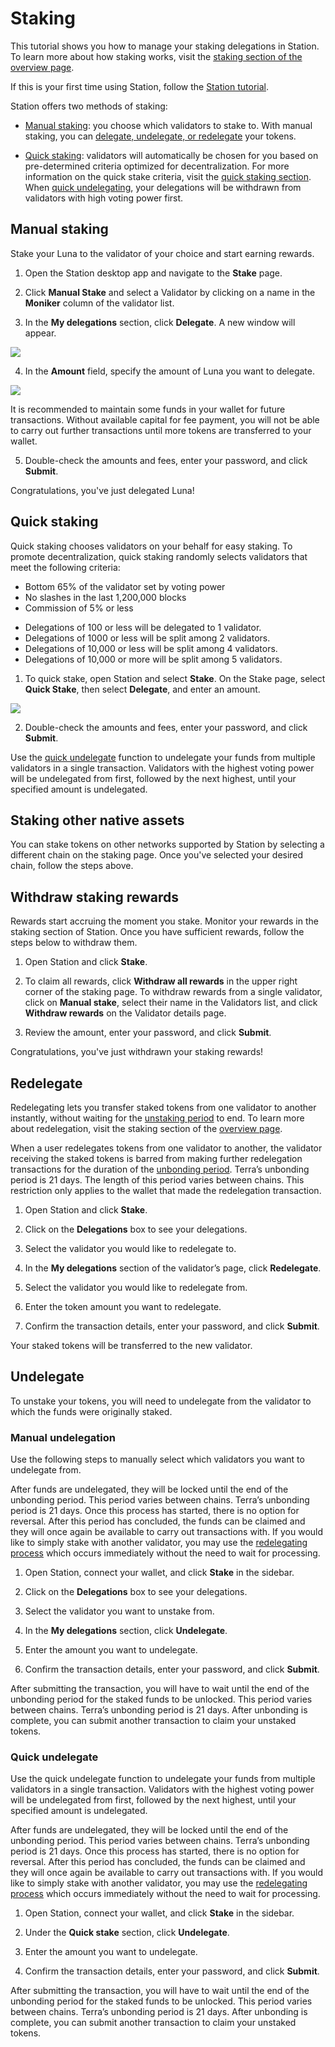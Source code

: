 
# Staking

This tutorial shows you how to manage your staking delegations in Station. To learn more about how staking works, visit the [staking section of the overview page](../protocol.mdx#staking). 

If this is your first time using Station, follow the [Station tutorial](download/station-desktop.mdx).

Station offers two methods of staking:

- [Manual staking](#manual-staking): you choose which validators to stake to. With manual staking, you can [delegate, undelegate, or redelegate](../protocol.mdx#bonding-staking-and-delegating) your tokens. 

- [Quick staking](#quick-staking): validators will automatically be chosen for you based on pre-determined criteria optimized for decentralization. For more information on the quick stake criteria, visit the [quick staking section](#quick-staking). When [quick undelegating](#quick-undelegate), your delegations will be withdrawn from validators with high voting power first. 

## Manual staking

Stake your Luna to the validator of your choice and start earning rewards. 

1. Open the Station desktop app and navigate to the **Stake** page.

2. Click **Manual Stake** and select a Validator by clicking on a name in the **Moniker** column of the validator list.

3. In the **My delegations** section, click **Delegate**. A new window will appear.

<img className="readme-img-sm" src="/img/screens/desktop/stake-validator.png" />

4. In the **Amount** field, specify the amount of Luna you want to delegate.

<img className="readme-img-md" src="/img/screens/desktop/stake-delegate.png" />

<Admonition type="caution" icon="☢️" title="Maintain funds for transaction fees">

It is recommended to maintain some funds in your wallet for future transactions. Without available capital for fee payment, you will not be able to carry out further transactions until more tokens are transferred to your wallet.

</Admonition>

5. Double-check the amounts and fees, enter your password, and click **Submit**.

Congratulations, you've just delegated Luna!

## Quick staking

Quick staking chooses validators on your behalf for easy staking. To promote decentralization, quick staking randomly selects validators that meet the following criteria:

- Bottom 65% of the validator set by voting power
- No slashes in the last 1,200,000 blocks
- Commission of 5% or less

<Admonition type="info" icon="💡" title="Quick stake distribution">

- Delegations of 100 or less will be delegated to 1 validator.
- Delegations of 1000 or less will be split among 2 validators.
- Delegations of 10,000 or less will be split among 4 validators.
- Delegations of 10,000 or more will be split among 5 validators.

</Admonition>

1. To quick stake, open Station and select **Stake**. On the Stake page, select **Quick Stake**, then select **Delegate**, and enter an amount. 

<img className="readme-img-md" src="/img/screens/desktop/stake-page.png" />

2. Double-check the amounts and fees, enter your password, and click **Submit**.

Use the [quick undelegate](#quick-undelegate) function to undelegate your funds from multiple validators in a single transaction. Validators with the highest voting power will be undelegated from first, followed by the next highest, until your specified amount is undelegated. 

## Staking other native assets

You can stake tokens on other networks supported by Station by selecting a different chain on the staking page. Once you've selected your desired chain, follow the steps above.

## Withdraw staking rewards

Rewards start accruing the moment you stake. Monitor your rewards in the staking section of Station. Once you have sufficient rewards, follow the steps below to withdraw them.

1. Open Station and click **Stake**.

2. To claim all rewards, click **Withdraw all rewards** in the upper right corner of the staking page. To withdraw rewards from a single validator, click on **Manual stake**, select their name in the Validators list, and click **Withdraw rewards** on the Validator details page.

3. Review the amount, enter your password, and click **Submit**.

Congratulations, you've just withdrawn your staking rewards!

## Redelegate

Redelegating lets you transfer staked tokens from one validator to another instantly, without waiting for the [unstaking period](../protocol.mdx#unbonding) to end. To learn more about redelegation, visit the staking section of the [overview page](../protocol.mdx#redelegation). 

<Admonition type="caution" icon="☢️">

When a user redelegates tokens from one validator to another, the validator receiving the staked tokens is barred from making further redelegation transactions for the duration of the [unbonding period](../protocol.mdx#redelegation). Terra’s unbonding period is 21 days. The length of this period varies between chains. This restriction only applies to the wallet that made the redelegation transaction.

</Admonition>

1. Open Station and click **Stake**.

2. Click on the **Delegations** box to see your delegations.  

3. Select the validator you would like to redelegate to.

4. In the **My delegations** section of the validator’s page, click **Redelegate**.

5. Select the validator you would like to redelegate from.

6. Enter the token amount you want to redelegate.

7. Confirm the transaction details, enter your password, and click **Submit**.

Your staked tokens will be transferred to the new validator.

## Undelegate

To unstake your tokens, you will need to undelegate from the validator to which the funds were originally staked. 

### Manual undelegation

Use the following steps to manually select which validators you want to undelegate from.

<Admonition type="danger" icon="☢️" title="Undelegation waiting period">

After funds are undelegated, they will be locked until the end of the unbonding period. This period varies between chains. Terra’s unbonding period is 21 days. Once this process has started, there is no option for reversal. After this period has concluded, the funds can be claimed and they will once again be available to carry out transactions with. If you would like to simply stake with another validator, you may use the [redelegating process](#redelegate) which occurs immediately without the need to wait for processing.

</Admonition>

1. Open Station, connect your wallet, and click **Stake** in the sidebar.

2. Click on the **Delegations** box to see your delegations.  

3. Select the validator you want to unstake from.

4. In the **My delegations** section, click **Undelegate**.

5. Enter the amount you want to undelegate.

6. Confirm the transaction details, enter your password, and click **Submit**.

After submitting the transaction, you will have to wait until the end of the unbonding period for the staked funds to be unlocked. This period varies between chains. Terra’s unbonding period is 21 days. After unbonding is complete, you can submit another transaction to claim your unstaked tokens.

### Quick undelegate

Use the quick undelegate function to undelegate your funds from multiple validators in a single transaction. Validators with the highest voting power will be undelegated from first, followed by the next highest, until your specified amount is undelegated. 

<Admonition type="danger" icon="☢️" title="Undelegation waiting period">

After funds are undelegated, they will be locked until the end of the unbonding period. This period varies between chains. Terra’s unbonding period is 21 days. Once this process has started, there is no option for reversal. After this period has concluded, the funds can be claimed and they will once again be available to carry out transactions with. If you would like to simply stake with another validator, you may use the [redelegating process](#redelegate) which occurs immediately without the need to wait for processing.

</Admonition>

1. Open Station, connect your wallet, and click **Stake** in the sidebar. 

2. Under the **Quick stake** section, click **Undelegate**. 

3. Enter the amount you want to undelegate.

4. Confirm the transaction details, enter your password, and click **Submit**.

After submitting the transaction, you will have to wait until the end of the unbonding period for the staked funds to be unlocked. This period varies between chains. Terra’s unbonding period is 21 days. After unbonding is complete, you can submit another transaction to claim your unstaked tokens.


